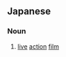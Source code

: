 ==Japanese==
{{ja-kanjitab|じつ|しゃ|えい|が|k1=じっ|yomi=o}}

===Noun===
{{ja-noun|じっしゃえいが|kyu=實寫映畫}}

# [[live]] [[action]] [[film]]